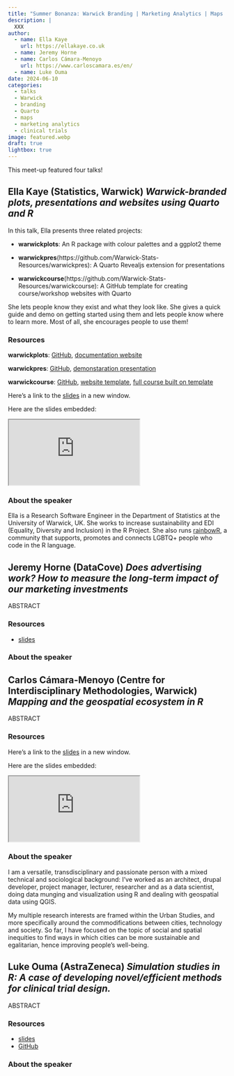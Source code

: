 ```yaml
---
title: "Summer Bonanza: Warwick Branding | Marketing Analytics | Maps | Clinical Trials"
description: |
  XXX
author:
  - name: Ella Kaye
    url: https://ellakaye.co.uk
  - name: Jeremy Horne
  - name: Carlos Cámara-Menoyo
    url: https://www.carloscamara.es/en/
  - name: Luke Ouma
date: 2024-06-10
categories:
  - talks
  - Warwick
  - branding
  - Quarto
  - maps
  - marketing analytics
  - clinical trials
image: featured.webp
draft: true
lightbox: true
---
```


This meet-up featured four talks!

## Ella Kaye (Statistics, Warwick) *Warwick-branded plots, presentations and websites using Quarto and R*

In this talk, Ella presents three related projects:

- **warwickplots**: An R package with colour palettes and a ggplot2 theme
  
- **warwickpres**(https://github.com/Warwick-Stats-Resources/warwickpres): A Quarto Revealjs extension for presentations

- **warwickcourse**(https://github.com/Warwick-Stats-Resources/warwickcourse): A GitHub template for creating course/workshop websites with Quarto

She lets people know they exist and what they look like. She gives a quick guide and demo on getting started using them and lets people know where to learn more. Most of all, she encourages people to use them!

### Resources

**warwickplots**: [GitHub](https://github.com/Warwick-Stats-Resources/warwickplots), [documentation website](https://warwick-stats-resources.github.io/warwickplots)

**warwickpres**: [GitHub](https://github.com/Warwick-Stats-Resources/warwickpres), [demonstaration presentation](https://warwick-stats-resources.github.io/warwickpres)

**warwickcourse**: [GitHub](https://github.com/Warwick-Stats-Resources/warwickcourse), [website template](https://warwick-stats-resources.github.io/warwickcourse), [full course built on template](https://warwick-stats-resources.github.io/r-packages-2024)

Here's a link to the [slides](https://warwick-stats-resources.github.io/warwickbrand-talk){target="_blank"} in a new window. 

Here are the slides embedded:

<iframe class="slide-deck ar3x2" src="https://warwick-stats-resources.github.io/warwickbrand-talk" title="Slides">
</iframe>

### About the speaker

Ella is a Research Software Engineer in the Department of Statistics at the University of Warwick, UK. She works to increase sustainability and EDI (Equality, Diversity and Inclusion) in the R Project. She also runs [rainbowR](https://rainbowr.netlify.app), a community that supports, promotes and connects LGBTQ+ people who code in the R language.

## Jeremy Horne (DataCove) *Does advertising work? How to measure the long-term impact of our marketing investments*

ABSTRACT

### Resources

- [slides](resources/Does-advertising-work.pptx)

### About the speaker

## Carlos Cámara-Menoyo (Centre for Interdisciplinary Methodologies, Warwick) *Mapping and the geospatial ecosystem in R*

ABSTRACT

### Resources

Here's a link to the [slides](https://ccamara.github.io/wrug-geospatial-ecosystem-R/2024-06-wrug-mapping.html#/title-slide){target="_blank"} in a new window. 

Here are the slides embedded:

<iframe class="slide-deck ar3x2" src="https://ccamara.github.io/wrug-geospatial-ecosystem-R/2024-06-wrug-mapping.html#/title-slide" title="Slides">
</iframe>

### About the speaker

I am a versatile, transdisciplinary and passionate person with a mixed technical and sociological background: I’ve worked as an architect, drupal developer, project manager, lecturer, researcher and as a data scientist, doing data munging and visualization using R and dealing with geospatial data using QGIS.

My multiple research interests are framed within the Urban Studies, and more specifically around the commodifications between cities, technology and society. So far, I have focused on the topic of social and spatial inequities to find ways in which cities can be more sustainable and egalitarian, hence improving people’s well-being.

## Luke Ouma (AstraZeneca) *Simulation studies in R: A case of developing novel/efficient methods for clinical trial design.*

ABSTRACT

### Resources

- [slides](resources/clinical-trials.pdf)
- [GitHub](https://github.com/oondijo/multipleBiomarkers)

### About the speaker